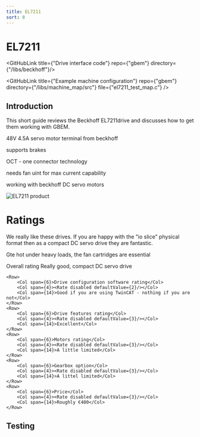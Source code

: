 ```yaml
---
title: EL7211
sort: 8
---
```



# EL7211

<GitHubLink title={"Drive interface code"} repo={"gbem"} directory={"/libs/beckhoff"}/>

<GitHubLink title={"Example machine configuration"} repo={"gbem"} directory={"/libs/machine_map/src"} file={"el7211_test_map.c"} />


## Introduction

This short guide reviews the Beckhoff EL7211drive and discusses how to get them working with GBEM.

48V 4.5A servo motor terminal from beckhoff

supports brakes

OCT - one connector technology

needs fan uint for max current capability

working with beckhoff DC servo motors  








<Image meta={el7211_product_shot} alt="EL7211 product" />





# Ratings

We really like these drives. If you are happy with the "io slice" physical format then as a compact DC servo drive they are fantastic.

Gte hot under heavy loads, the fan cartridges are essential

<div style={{margin:"20px"}}>
    <Row>
        <Col span={6}>Overall rating</Col>
        <Col span={4}><Rate disabled defaultValue={4}/></Col>
        <Col span={14}>Really good, compact DC servo drive </Col>
    </Row>

    <Row>
        <Col span={6}>Drive configuration software rating</Col>
        <Col span={4}><Rate disabled defaultValue={2}/></Col>
        <Col span={14}>Good if you are using TwinCAT - nothing if you are not</Col>
    </Row>
    <Row>
        <Col span={6}>Drive features rating</Col>
        <Col span={4}><Rate disabled defaultValue={3}/></Col>
        <Col span={14}>Excellent</Col>
    </Row>
    <Row>
        <Col span={6}>Motors rating</Col>
        <Col span={4}><Rate disabled defaultValue={3}/></Col>
        <Col span={14}>A little limited</Col>
    </Row>
    <Row>
        <Col span={6}>Gearbox option</Col>
        <Col span={4}><Rate disabled defaultValue={3}/></Col>
        <Col span={14}>A littel limited</Col>
    </Row>
    <Row>
        <Col span={6}>Price</Col>
        <Col span={4}><Rate disabled defaultValue={3}/></Col>
        <Col span={14}>Roughly €400</Col>
    </Row>
</div>


## Testing

<YoutubeEmbed embedId="" />